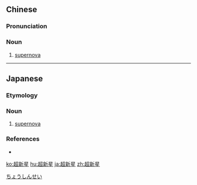 ==Chinese==
{{zh-forms|type=12}}

===Pronunciation===
{{zh-pron
|m=chāoxīnxīng
|c=ciu1 san1 sing1
|cat=n
}}

===Noun===
{{zh-noun}}

# [[supernova]]

{{zh-cat|Astronomy}}

----

==Japanese==
{{ja-kanjitab|ちょう|しん|せい|yomi=on}}

===Etymology===
{{prefix|超|新星|lang=ja|t1=super-|t2=nova|sort=しんせい}}

===Noun===
{{ja-noun|ちょうしんせい}}

# {{lb|ja|astronomy}} [[supernova]]

===References===
* {{R:Shogakukan}}

[[Category:ja:Astronomy|ちょうしんせい]]

[[ko:超新星]]
[[hu:超新星]]
[[ja:超新星]]
[[zh:超新星]]